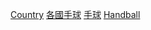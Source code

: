 {{Commons category|Handball venues by country}}
{{Categories by country|nocat}}

[[Category:手球館|Country]]
[[Category:各國手球|]]
[[Category:各國各類體育場地|手球]]
[[Category:各國室內體育館|Handball]]